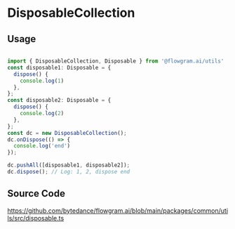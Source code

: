 # DisposableCollection

## Usage


```ts pure

import { DisposableCollection, Disposable } from '@flowgram.ai/utils'
const disposable1: Disposable = {
  dispose() {
    console.log(1)
  },
};
const disposable2: Disposable = {
  dispose() {
    console.log(2)
  },
};
const dc = new DisposableCollection();
dc.onDispose(() => {
  console.log('end')
});

dc.pushAll([disposable1, disposable2]);
dc.dispose(); // Log: 1, 2, dispose end

```

## Source Code

https://github.com/bytedance/flowgram.ai/blob/main/packages/common/utils/src/disposable.ts


